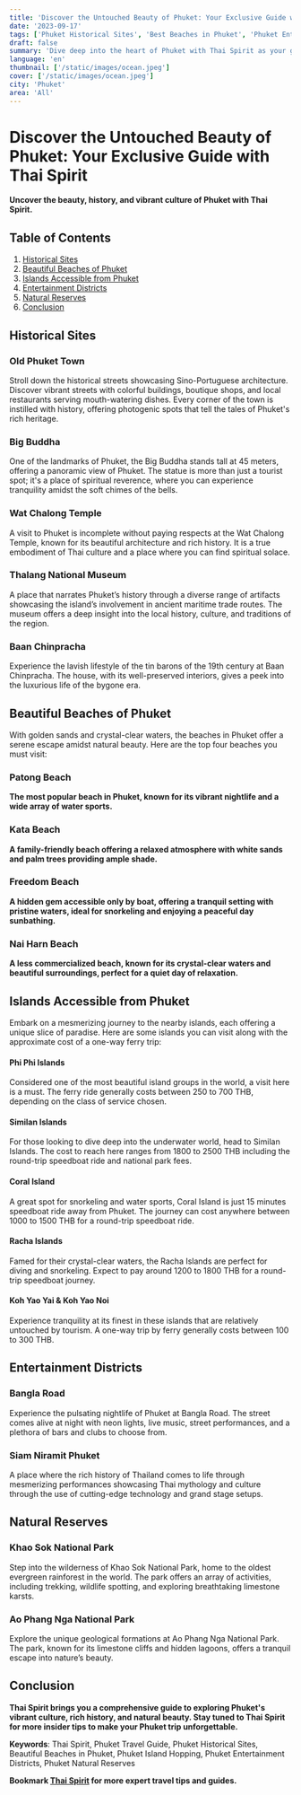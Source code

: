 ```yaml
---
title: 'Discover the Untouched Beauty of Phuket: Your Exclusive Guide with Thai Spirit'
date: '2023-09-17'
tags: ['Phuket Historical Sites', 'Best Beaches in Phuket', 'Phuket Entertainment Districts', 'Phuket Natural Reserves', 'Island Hopping in Phuket', 'Phuket Travel Tips', 'Thai Culture and Heritage', 'Phuket Island Adventures']
draft: false
summary: 'Dive deep into the heart of Phuket with Thai Spirit as your guide. From historical landmarks like the iconic Big Buddha to hidden gems like Freedom Beach, this comprehensive guide covers it all. Discover the vibrant culture, scenic beaches, and natural reserves that make Phuket a paradise for travelers. Your unforgettable journey through Phuket starts here, with insider tips and expert recommendations from Thai Spirit.'
language: 'en'
thumbnail: ['/static/images/ocean.jpeg']
cover: ['/static/images/ocean.jpeg']
city: 'Phuket'
area: 'All'
---
```


# Discover the Untouched Beauty of Phuket: Your Exclusive Guide with Thai Spirit

**Uncover the beauty, history, and vibrant culture of Phuket with Thai Spirit.**

## Table of Contents
1. [Historical Sites](#historical-sites)
2. [Beautiful Beaches of Phuket](#beautiful-beaches-of-phuket)
3. [Islands Accessible from Phuket](#islands-accessible-from-phuket)
4. [Entertainment Districts](#entertainment-districts)
5. [Natural Reserves](#natural-reserves)
6. [Conclusion](#conclusion)

## Historical Sites
### Old Phuket Town
Stroll down the historical streets showcasing Sino-Portuguese architecture. Discover vibrant streets with colorful buildings, boutique shops, and local restaurants serving mouth-watering dishes. Every corner of the town is instilled with history, offering photogenic spots that tell the tales of Phuket's rich heritage.

### Big Buddha
One of the landmarks of Phuket, the Big Buddha stands tall at 45 meters, offering a panoramic view of Phuket. The statue is more than just a tourist spot; it's a place of spiritual reverence, where you can experience tranquility amidst the soft chimes of the bells.

### Wat Chalong Temple
A visit to Phuket is incomplete without paying respects at the Wat Chalong Temple, known for its beautiful architecture and rich history. It is a true embodiment of Thai culture and a place where you can find spiritual solace.

### Thalang National Museum
A place that narrates Phuket’s history through a diverse range of artifacts showcasing the island’s involvement in ancient maritime trade routes. The museum offers a deep insight into the local history, culture, and traditions of the region.

### Baan Chinpracha
Experience the lavish lifestyle of the tin barons of the 19th century at Baan Chinpracha. The house, with its well-preserved interiors, gives a peek into the luxurious life of the bygone era.

## Beautiful Beaches of Phuket
With golden sands and crystal-clear waters, the beaches in Phuket offer a serene escape amidst natural beauty. Here are the top four beaches you must visit:
### Patong Beach
**The most popular beach in Phuket, known for its vibrant nightlife and a wide array of water sports.**

### Kata Beach
**A family-friendly beach offering a relaxed atmosphere with white sands and palm trees providing ample shade.**

### Freedom Beach
**A hidden gem accessible only by boat, offering a tranquil setting with pristine waters, ideal for snorkeling and enjoying a peaceful day sunbathing.**

### Nai Harn Beach
**A less commercialized beach, known for its crystal-clear waters and beautiful surroundings, perfect for a quiet day of relaxation.**

## Islands Accessible from Phuket
Embark on a mesmerizing journey to the nearby islands, each offering a unique slice of paradise. Here are some islands you can visit along with the approximate cost of a one-way ferry trip:
#### Phi Phi Islands
Considered one of the most beautiful island groups in the world, a visit here is a must. The ferry ride generally costs between 250 to 700 THB, depending on the class of service chosen.

#### Similan Islands
For those looking to dive deep into the underwater world, head to Similan Islands. The cost to reach here ranges from 1800 to 2500 THB including the round-trip speedboat ride and national park fees.

#### Coral Island
A great spot for snorkeling and water sports, Coral Island is just 15 minutes speedboat ride away from Phuket. The journey can cost anywhere between 1000 to 1500 THB for a round-trip speedboat ride.

#### Racha Islands
Famed for their crystal-clear waters, the Racha Islands are perfect for diving and snorkeling. Expect to pay around 1200 to 1800 THB for a round-trip speedboat journey.

#### Koh Yao Yai & Koh Yao Noi
Experience tranquility at its finest in these islands that are relatively untouched by tourism. A one-way trip by ferry generally costs between 100 to 300 THB.

## Entertainment Districts
### Bangla Road
Experience the pulsating nightlife of Phuket at Bangla Road. The street comes alive at night with neon lights, live music, street performances, and a plethora of bars and clubs to choose from.

### Siam Niramit Phuket
A place where the rich history of Thailand comes to life through mesmerizing performances showcasing Thai mythology and culture through the use of cutting-edge technology and grand stage setups.

## Natural Reserves
### Khao Sok National Park
Step into the wilderness of Khao Sok National Park, home to the oldest evergreen rainforest in the world. The park offers an array of activities, including trekking, wildlife spotting, and exploring breathtaking limestone karsts.

### Ao Phang Nga National Park
Explore the unique geological formations at Ao Phang Nga National Park. The park, known for its limestone cliffs and hidden lagoons, offers a tranquil escape into nature’s beauty.

## Conclusion
**Thai Spirit brings you a comprehensive guide to exploring Phuket's vibrant culture, rich history, and natural beauty. Stay tuned to Thai Spirit for more insider tips to make your Phuket trip unforgettable.**

**Keywords**: Thai Spirit, Phuket Travel Guide, Phuket Historical Sites, Beautiful Beaches in Phuket, Phuket Island Hopping, Phuket Entertainment Districts, Phuket Natural Reserves

**Bookmark [Thai Spirit](www.thaispirit.net) for more expert travel tips and guides.**
